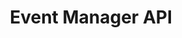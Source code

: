---
title: Event Manager API
url: https://www.postman.com/go-maestro/maestro-api/documentation/1zgdbcz/bitcoin-event-manager-api
---